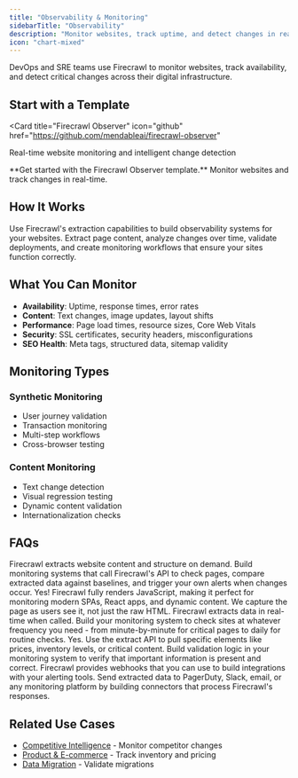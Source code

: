 ```yaml
---
title: "Observability & Monitoring"
sidebarTitle: "Observability"
description: "Monitor websites, track uptime, and detect changes in real-time"
icon: "chart-mixed"
---
```


DevOps and SRE teams use Firecrawl to monitor websites, track availability, and detect critical changes across their digital infrastructure.

## Start with a Template

<Card
  title="Firecrawl Observer"
  icon="github"
  href="https://github.com/mendableai/firecrawl-observer"
>
  Real-time website monitoring and intelligent change detection
</Card>

<Note>
  **Get started with the Firecrawl Observer template.** Monitor websites and
  track changes in real-time.
</Note>

## How It Works

Use Firecrawl's extraction capabilities to build observability systems for your websites. Extract page content, analyze changes over time, validate deployments, and create monitoring workflows that ensure your sites function correctly.

## What You Can Monitor

- **Availability**: Uptime, response times, error rates
- **Content**: Text changes, image updates, layout shifts
- **Performance**: Page load times, resource sizes, Core Web Vitals
- **Security**: SSL certificates, security headers, misconfigurations
- **SEO Health**: Meta tags, structured data, sitemap validity

## Monitoring Types

### Synthetic Monitoring

- User journey validation
- Transaction monitoring
- Multi-step workflows
- Cross-browser testing

### Content Monitoring

- Text change detection
- Visual regression testing
- Dynamic content validation
- Internationalization checks

## FAQs

<AccordionGroup>
  <Accordion title="How does Firecrawl help with website monitoring?">
    Firecrawl extracts website content and structure on demand. Build monitoring
    systems that call Firecrawl's API to check pages, compare extracted data
    against baselines, and trigger your own alerts when changes occur.
  </Accordion>

  <Accordion title="Can I monitor JavaScript-heavy applications?">
    Yes! Firecrawl fully renders JavaScript, making it perfect for monitoring
    modern SPAs, React apps, and dynamic content. We capture the page as users
    see it, not just the raw HTML.
  </Accordion>

  <Accordion title="How quickly can I detect website issues?">
    Firecrawl extracts data in real-time when called. Build your monitoring
    system to check sites at whatever frequency you need - from minute-by-minute
    for critical pages to daily for routine checks.
  </Accordion>

  <Accordion title="Can I validate specific page elements?">
    Yes. Use the extract API to pull specific elements like prices, inventory
    levels, or critical content. Build validation logic in your monitoring
    system to verify that important information is present and correct.
  </Accordion>

  <Accordion title="How can I integrate Firecrawl with alerting systems?">
    Firecrawl provides webhooks that you can use to build integrations with your
    alerting tools. Send extracted data to PagerDuty, Slack, email, or any
    monitoring platform by building connectors that process Firecrawl's
    responses.
  </Accordion>
</AccordionGroup>

## Related Use Cases

- [Competitive Intelligence](/use-cases/competitive-intelligence) - Monitor competitor changes
- [Product & E-commerce](/use-cases/product-ecommerce) - Track inventory and pricing
- [Data Migration](/use-cases/data-migration) - Validate migrations
